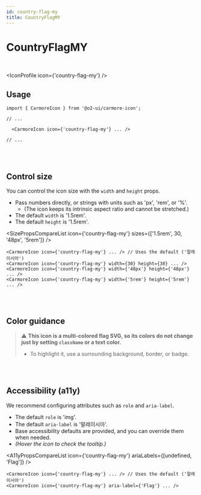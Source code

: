 ```yaml
---
id: country-flag-my
title: CountryFlagMY
---
```




# CountryFlagMY

<br />

<IconProfile icon={'country-flag-my'} />

## Usage

```tsx
import { CarmoreIcon } from '@o2-ui/carmore-icon';

// ...

  <CarmoreIcon icon={'country-flag-my'} ... />

// ...
```

<br />
<br />

## Control size

You can control the icon size with the `width` and `height` props.

- Pass numbers directly, or strings with units such as 'px', 'rem', or '%'.
  - (The icon keeps its intrinsic aspect ratio and cannot be stretched.)
- The default `width` is '1.5rem'.
- The default `height` is '1.5rem'.

<SizePropsCompareList icon={'country-flag-my'} sizes={['1.5rem', 30, '48px', '5rem']} />

```tsx
<CarmoreIcon icon={'country-flag-my'} ... /> // Uses the default ('말레이시아')
<CarmoreIcon icon={'country-flag-my'} width={30} height={30} ... />
<CarmoreIcon icon={'country-flag-my'} width={'48px'} height={'48px'} ... />
<CarmoreIcon icon={'country-flag-my'} width={'5rem'} height={'5rem'} ... />
```

<br />
<br />

## Color guidance

> ⚠️ <b>This icon is a multi-colored flag SVG, so its colors do not change just by setting `className` or a text color.</b>
>
> - To highlight it, use a surrounding background, border, or badge.

<br />
<br />

## Accessibility (a11y)

We recommend configuring attributes such as `role` and `aria-label`.

- The default `role` is 'img'.
- The default `aria-label` is '말레이시아'.
- Base accessibility defaults are provided, and you can override them when needed.
- _(Hover the icon to check the tooltip.)_

<A11yPropsCompareList icon={'country-flag-my'} ariaLabels={[undefined, 'Flag']} />

```tsx
<CarmoreIcon icon={'country-flag-my'} ... /> // Uses the default ('말레이시아')
<CarmoreIcon icon={'country-flag-my'} aria-label={'Flag'} ... />
```
